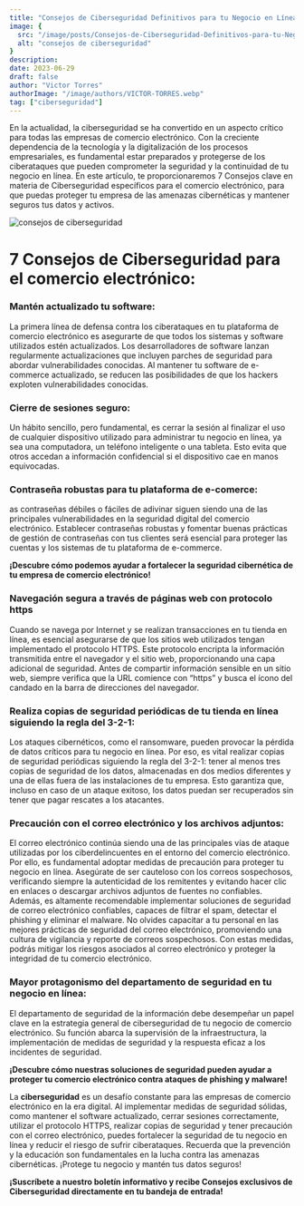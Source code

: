 ```yaml
---
title: "Consejos de Ciberseguridad Definitivos para tu Negocio en Línea"
image: {
  src: "/image/posts/Consejos-de-Ciberseguridad-Definitivos-para-tu-Negocio-en-Linea.webp",
  alt: "consejos de ciberseguridad"
}
description:
date: 2023-06-29
draft: false
author: "Victor Torres"
authorImage: "/image/authors/VICTOR-TORRES.webp"
tag: ["ciberseguridad"]
---
```



En la actualidad, la ciberseguridad se ha convertido en un aspecto crítico para todas las empresas de comercio electrónico. Con la creciente dependencia de la tecnología y la digitalización de los procesos empresariales, es fundamental estar preparados y protegerse de los ciberataques que pueden comprometer la seguridad y la continuidad de tu negocio en línea. En este artículo, te proporcionaremos 7 Consejos clave en materia de Ciberseguridad específicos para el comercio electrónico, para que puedas proteger tu empresa de las amenazas cibernéticas y mantener seguros tus datos y activos.

![consejos de ciberseguridad](/image/posts/Consejos-de-Ciberseguridad-Definitivos-para-tu-Negocio-en-Linea.webp)

# 7 Consejos de Ciberseguridad para el comercio electrónico:

### Mantén actualizado tu software:

La primera línea de defensa contra los ciberataques en tu plataforma de comercio electrónico es asegurarte de que todos los sistemas y software utilizados estén actualizados. Los desarrolladores de software lanzan regularmente actualizaciones que incluyen parches de seguridad para abordar vulnerabilidades conocidas. Al mantener tu software de e-commerce actualizado, se reducen las posibilidades de que los hackers exploten vulnerabilidades conocidas.

### Cierre de sesiones seguro: 

Un hábito sencillo, pero fundamental, es cerrar la sesión al finalizar el uso de cualquier dispositivo utilizado para administrar tu negocio en línea, ya sea una computadora, un teléfono inteligente o una tableta. Esto evita que otros accedan a información confidencial si el dispositivo cae en manos equivocadas.

### Contraseña robustas para tu plataforma de e-comerce:

as contraseñas débiles o fáciles de adivinar siguen siendo una de las principales vulnerabilidades en la seguridad digital del comercio electrónico. Establecer contraseñas robustas y fomentar buenas prácticas de gestión de contraseñas con tus clientes será esencial para proteger las cuentas y los sistemas de tu plataforma de e-commerce.

**¡Descubre cómo podemos ayudar a fortalecer la seguridad cibernética de tu empresa de comercio electrónico!**

<Link text="¡quiero saber cómo!" href="/ciberseguridad"/>

### Navegación segura a través de páginas web con protocolo https

Cuando se navega por Internet y se realizan transacciones en tu tienda en línea, es esencial asegurarse de que los sitios web utilizados tengan implementado el protocolo HTTPS. Este protocolo encripta la información transmitida entre el navegador y el sitio web, proporcionando una capa adicional de seguridad. Antes de compartir información sensible en un sitio web, siempre verifica que la URL comience con “https” y busca el ícono del candado en la barra de direcciones del navegador.

### Realiza copias de seguridad periódicas de tu tienda en línea siguiendo la regla del 3-2-1:

Los ataques cibernéticos, como el ransomware, pueden provocar la pérdida de datos críticos para tu negocio en línea. Por eso, es vital realizar copias de seguridad periódicas siguiendo la regla del 3-2-1: tener al menos tres copias de seguridad de los datos, almacenadas en dos medios diferentes y una de ellas fuera de las instalaciones de tu empresa. Esto garantiza que, incluso en caso de un ataque exitoso, los datos puedan ser recuperados sin tener que pagar rescates a los atacantes.

### Precaución con el correo electrónico y los archivos adjuntos:
El correo electrónico continúa siendo una de las principales vías de ataque utilizadas por los ciberdelincuentes en el entorno del comercio electrónico. Por ello, es fundamental adoptar medidas de precaución para proteger tu negocio en línea. Asegúrate de ser cauteloso con los correos sospechosos, verificando siempre la autenticidad de los remitentes y evitando hacer clic en enlaces o descargar archivos adjuntos de fuentes no confiables. Además, es altamente recomendable implementar soluciones de seguridad de correo electrónico confiables, capaces de filtrar el spam, detectar el phishing y eliminar el malware. No olvides capacitar a tu personal en las mejores prácticas de seguridad del correo electrónico, promoviendo una cultura de vigilancia y reporte de correos sospechosos. Con estas medidas, podrás mitigar los riesgos asociados al correo electrónico y proteger la integridad de tu comercio electrónico.

### Mayor protagonismo del departamento de seguridad en tu negocio en línea:
El departamento de seguridad de la información debe desempeñar un papel clave en la estrategia general de ciberseguridad de tu negocio de comercio electrónico. Su función abarca la supervisión de la infraestructura, la implementación de medidas de seguridad y la respuesta eficaz a los incidentes de seguridad.

**¡Descubre cómo nuestras soluciones de seguridad pueden ayudar a proteger tu comercio electrónico contra ataques de phishing y malware!**

<Link text="¡descubre cómo!" href="/ciberseguridad"/>

La **ciberseguridad** es un desafío constante para las empresas de comercio electrónico en la era digital. Al implementar medidas de seguridad sólidas, como mantener el software actualizado, cerrar sesiones correctamente, utilizar el protocolo HTTPS, realizar copias de seguridad y tener precaución con el correo electrónico, puedes fortalecer la seguridad de tu negocio en línea y reducir el riesgo de sufrir ciberataques. Recuerda que la prevención y la educación son fundamentales en la lucha contra las amenazas cibernéticas. ¡Protege tu negocio y mantén tus datos seguros!

**¡Suscríbete a nuestro boletín informativo y recibe Consejos exclusivos de Ciberseguridad directamente en tu bandeja de entrada!**